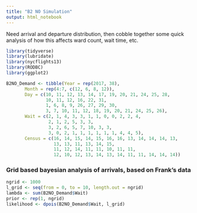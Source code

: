 ```yaml
---
title: "B2 NO Simulation"
output: html_notebook
---
```


Need arrival and departure distribution, then cobble together some quick
analysis of how this affects ward count, wait time, etc.

```r
library(tidyverse)
library(lubridate)
library(nycflights13)
library(RODBC)
library(ggplot2)

B2NO_Demand <- tibble(Year = rep(2017, 38),
       Month = rep(4:7, c(12, 6, 8, 12)),
       Day = c(10, 11, 12, 13, 14, 17, 19, 20, 21, 24, 25, 28, 
               10, 11, 12, 16, 22, 31, 
               1, 6, 8, 9, 26, 27, 29, 30, 
               3, 7, 10, 11, 12, 18, 19, 20, 21, 24, 25, 26),
       Wait = c(2, 1, 4, 3, 3, 1, 1, 0, 0, 2, 2, 4,
                2, 1, 2, 5, 3, 3,
                3, 2, 6, 5, 7, 10, 3, 3,
                3, 0, 2, 1, 1, 1, 1, 1, 1, 4, 4, 5),
       Census = c(16, 14, 15, 14, 15, 16, 16, 13, 14, 14, 14, 13,
                  13, 13, 11, 13, 14, 15,
                  11, 12, 14, 11, 11, 10, 11, 11,
                  12, 10, 12, 13, 14, 13, 14, 11, 11, 14, 14, 14))

```

### Grid based bayesian analysis of arrivals, based on Frank's data
```r
ngrid <- 1000
l_grid <- seq(from = 0, to = 10, length.out = ngrid)
lambda <- sum(B2NO_Demand$Wait)
prior <- rep(1, ngrid)
likelihood <- dpois(B2NO_Demand$Wait, l_grid)
```
